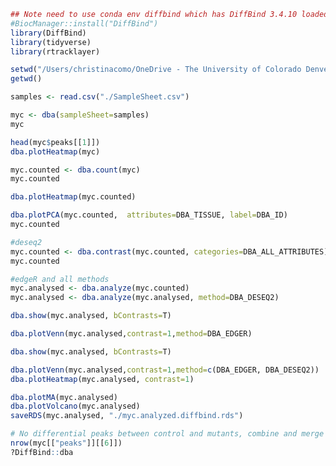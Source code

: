

```r
## Note need to use conda env diffbind which has DiffBind 3.4.10 loaded into R
#BiocManager::install("DiffBind")
library(DiffBind)
library(tidyverse)
library(rtracklayer)
```


```r
setwd("/Users/christinacomo/OneDrive - The University of Colorado Denver/10xVisium/Cut and Run/DiffBind/")
getwd()
```


```r
samples <- read.csv("./SampleSheet.csv")
```


```r
myc <- dba(sampleSheet=samples)
myc
```

```r
head(myc$peaks[[1]])
dba.plotHeatmap(myc)
```

```r
myc.counted <- dba.count(myc)
myc.counted
```

```r
dba.plotHeatmap(myc.counted)

```

```r
dba.plotPCA(myc.counted,  attributes=DBA_TISSUE, label=DBA_ID)
myc.counted
```

```r
#deseq2
myc.counted <- dba.contrast(myc.counted, categories=DBA_ALL_ATTRIBUTES)
myc.counted
```

```r
#edgeR and all methods
myc.analysed <- dba.analyze(myc.counted)
myc.analysed <- dba.analyze(myc.analysed, method=DBA_DESEQ2)
```


```r
dba.show(myc.analysed, bContrasts=T)
```

```r
dba.plotVenn(myc.analysed,contrast=1,method=DBA_EDGER)
```

```r
dba.show(myc.analysed, bContrasts=T)
```

```r
dba.plotVenn(myc.analysed,contrast=1,method=c(DBA_EDGER, DBA_DESEQ2))
dba.plotHeatmap(myc.analysed, contrast=1)
```


```r
dba.plotMA(myc.analysed)
dba.plotVolcano(myc.analysed)
saveRDS(myc.analysed, "./myc.analyzed.diffbind.rds")
```

```r
# No differential peaks between control and mutants, combine and merge controls, mutants and all isotypes to look at peaks
nrow(myc[["peaks"]][[6]])
?DiffBind::dba
```

